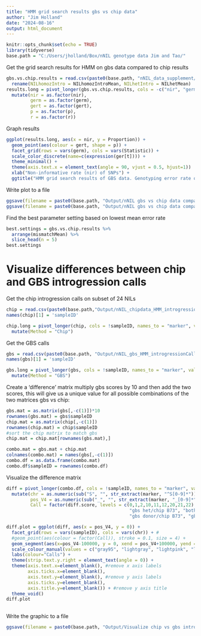 ```yaml
---
title: "HMM grid search results gbs vs chip data"
author: "Jim Holland"
date: "2024-08-16"
output: html_document
---
```


```r
knitr::opts_chunk$set(echo = TRUE)
library(tidyverse)
base.path = "C:/Users/jholland/Box/nNIL genotype data Jim and Tao/"
```

Get the grid search results for HMM on gbs data compared to chip results
```r
gbs.vs.chip.results = read.csv(paste0(base.path, "nNIL_data_supplement/File_S04.nNIL_gbs_vs_chip_data_HMMgridSearch.csv")) %>%
  rename(NILhomozIntro = NILhomozIntroMean, NILhetIntro = NILhetMean)
results.long = pivot_longer(gbs.vs.chip.results, cols = -c("nir", "germ", "gert", "p", "r"), names_to = "Statistic", values_to = "Proportion") %>%
  mutate(nir = as.factor(nir),
         germ = as.factor(germ),
         gert = as.factor(gert),
         p = as.factor(p),
         r = as.factor(r))
```

Graph results 
```r
ggplot(results.long, aes(x = nir, y = Proportion)) +
  geom_point(aes(colour = gert, shape = p)) +
  facet_grid(rows = vars(germ), cols = vars(Statistic)) +
  scale_color_discrete(name=c(expression(ger[t]))) +
  theme_minimal() +
  theme(axis.text.x = element_text(angle = 90, vjust = 0.5, hjust=1))  + 
  xlab("Non-informative rate (nir) of SNPs") +
  ggtitle("HMM grid search results of GBS data. Genotyping error rate on homozygotes in rows") 
```
  
Write plot to a file
```r
ggsave(filename = paste0(base.path, "Output/nNIL gbs vs chip data comparison hmm grid search results.tiff"), width = 10, height = 8, units = "in", bg = "white", dpi=300)
ggsave(filename = paste0(base.path, "Output/nNIL gbs vs chip data comparison hmm grid search results.png"), width = 10, height = 8, units = "in", bg = "white", dpi=300)
```

Find the best parameter setting based on lowest mean error rate
```r
best.settings = gbs.vs.chip.results %>%
  arrange(mismatchMean) %>%
  slice_head(n = 5)
best.settings
```


# Visualize differences between chip and GBS introgression calls


Get the chip introgression calls on subset of 24 NILs
```r
chip = read.csv(paste0(base.path,"Output/nNIL_chipdata_HMM_introgressionCalls_project_to_GBS_markers.csv"))
names(chip)[1] = 'sampleID'

chip.long = pivot_longer(chip, cols = !sampleID, names_to = "marker", values_to = "score") %>%
  mutate(Method = "Chip")
```

Get the GBS calls
```r
gbs = read.csv(paste0(base.path, "Output/nNIL_gbs_HMM_introgressionCalls_chip_marker_24subset.csv"))
names(gbs)[1] = 'sampleID'

gbs.long = pivot_longer(gbs, cols = !sampleID, names_to = "marker", values_to = "score") %>%
  mutate(Method = "GBS")
```


Create a 'difference' matrix
multiply gbs scores by 10 and then add the two scores, this will give us a unique value for all possible combinations of the two matrices
gbs vs chip:
```r
gbs.mat = as.matrix(gbs[,-c(1)])*10
rownames(gbs.mat) = gbs$sampleID
chip.mat = as.matrix(chip[,-c(1)])
rownames(chip.mat) = chip$sampleID
#sort the chip matrix to match gbs
chip.mat = chip.mat[rownames(gbs.mat),]

combo.mat = gbs.mat + chip.mat
colnames(combo.mat) = names(gbs[,-c(1)])
combo.df = as.data.frame(combo.mat)
combo.df$sampleID = rownames(combo.df)
```


Visualize the difference matrix
```r
diff = pivot_longer(combo.df, cols = !sampleID, names_to = "marker", values_to = "diff.score") %>%
  mutate(chr = as.numeric(sub("S", "", str_extract(marker, "^S[0-9]*"))),
         pos_V4 = as.numeric(sub("_", "", str_extract(marker, "_[0-9]*"))),
         Call = factor(diff.score, levels = c(0,1,2,10,11,12,20,21,22), labels = c("both B73", "gbs B73/chip het", "gbs B73/chip donor",
                                              "gbs het/chip B73", "both het", "gbs het/chip donor",
                                              "gbs donor/chip B73", "gbs donor/chip het", "both donor"))) 

diff.plot = ggplot(diff, aes(x = pos_V4, y = 0)) +
  facet_grid(rows = vars(sampleID), cols = vars(chr)) + # 
  #geom_point(aes(colour = factor(Call)), stroke = 0.1, size = 4) +
  geom_segment(aes(x=pos_V4-100000, y = 0, xend = pos_V4+100000, yend = 1, colour = factor(Call))) + 
  scale_colour_manual(values = c("gray95", "lightgray", "lightpink", "lightblue","darkblue", "blueviolet" , "red", "darkcyan", "black"))  + 
  labs(colour="Calls") +
  theme(strip.text.y.right = element_text(angle = 0)) + 
  theme(axis.text.x=element_blank(), #remove x axis labels
        axis.ticks.x=element_blank(),
        axis.text.y=element_blank(), #remove y axis labels
        axis.ticks.y=element_blank(),
        axis.title.y=element_blank()) + #remove y axis title
  theme_void()
diff.plot
  
```
  
Write the graphic to a file
```r
ggsave(filename = paste0(base.path, "Output/Visualize chip vs gbs introgression calls.tiff"), width = 10, height = 8, units = "in", bg = "white", dpi=300)
```

